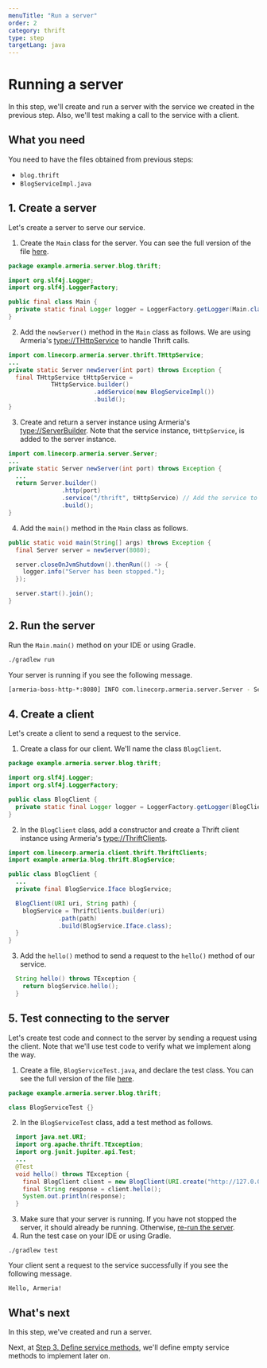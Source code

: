 ```yaml
---
menuTitle: "Run a server"
order: 2
category: thrift
type: step
targetLang: java
---
```


# Running a server

In this step, we'll create and run a server with the service we created in the previous step.
Also, we'll test making a call to the service with a client.

<TutorialSteps current={2} />

## What you need

You need to have the files obtained from previous steps:

- `blog.thrift`
- `BlogServiceImpl.java`

## 1. Create a server

Let's create a server to serve our service.

1. Create the `Main` class for the server.
  You can see the full version of the file [here](https://github.com/line/armeria-examples/tree/main/tutorials/thrift/src/main/java/example/armeria/server/blog/thrift/Main.java).
  ```java filename=Main.java
  package example.armeria.server.blog.thrift;

  import org.slf4j.Logger;
  import org.slf4j.LoggerFactory;

  public final class Main {
    private static final Logger logger = LoggerFactory.getLogger(Main.class);
  }
  ```
2. Add the `newServer()` method in the `Main` class as follows.
  We are using Armeria's <type://THttpService> to handle Thrift calls.
  ```java filename=Main.java
  import com.linecorp.armeria.server.thrift.THttpService;
  ...
  private static Server newServer(int port) throws Exception {
    final THttpService tHttpService =
              THttpService.builder()
                          .addService(new BlogServiceImpl())
                          .build();
  }
  ```
3. Create and return a server instance using Armeria's <type://ServerBuilder>.
  Note that the service instance, `tHttpService`, is added to the server instance.
  ```java filename=Main.java
  import com.linecorp.armeria.server.Server;
  ...
  private static Server newServer(int port) throws Exception {
    ...
    return Server.builder()
                 .http(port)
                 .service("/thrift", tHttpService) // Add the service to server
                 .build();
  }
  ```
4. Add the `main()` method in the `Main` class as follows.
  ```java filename=Main.java
  public static void main(String[] args) throws Exception {
    final Server server = newServer(8080);

    server.closeOnJvmShutdown().thenRun(() -> {
      logger.info("Server has been stopped.");
    });

    server.start().join();
  }
  ```

## 2. Run the server

Run the `Main.main()` method on your IDE or using Gradle.
```bash
./gradlew run
```

Your server is running if you see the following message.
```bash
[armeria-boss-http-*:8080] INFO com.linecorp.armeria.server.Server - Serving HTTP at /[0:0:0:0:0:0:0:0]:8080 - http://127.0.0.1:8080/
```

## 4. Create a client

Let's create a client to send a request to the service.

1. Create a class for our client. We'll name the class `BlogClient`.
  ```java filename=BlogClient.java
  package example.armeria.server.blog.thrift;

  import org.slf4j.Logger;
  import org.slf4j.LoggerFactory;

  public class BlogClient {
    private static final Logger logger = LoggerFactory.getLogger(BlogClient.class);
  }
  ```
2. In the `BlogClient` class, add a constructor and create a Thrift client instance using Armeria's <type://ThriftClients>.
  ```java filename=BlogClient.java
  import com.linecorp.armeria.client.thrift.ThriftClients;
  import example.armeria.blog.thrift.BlogService;

  public class BlogClient {
    ...
    private final BlogService.Iface blogService;

    BlogClient(URI uri, String path) {
      blogService = ThriftClients.builder(uri)
                .path(path)
                .build(BlogService.Iface.class);
    }
  }
  ```
3. Add the `hello()` method to send a request to the `hello()` method of our service.
  ```java filename=BlogClient.java
    String hello() throws TException {
      return blogService.hello();
    }
  ```

## 5. Test connecting to the server

Let's create test code and connect to the server by sending a request using the client.
Note that we'll use test code to verify what we implement along the way.

1. Create a file, `BlogServiceTest.java`, and declare the test class.
You can see the full version of the file [here](https://github.com/line/armeria-examples/blob/main/tutorials/thrift/src/test/java/example/armeria/server/blog/thrift/BlogServiceTest.java).
  ```java filename=BlogServiceTest.java
  package example.armeria.server.blog.thrift;

  class BlogServiceTest {}
  ```
2. In the `BlogServiceTest` class, add a test method as follows.
  ```java filename=BlogServiceTest.java
    import java.net.URI;
    import org.apache.thrift.TException;
    import org.junit.jupiter.api.Test;
    ...
    @Test
    void hello() throws TException {
      final BlogClient client = new BlogClient(URI.create("http://127.0.0.1:8080"), "/thrift");
      final String response = client.hello();
      System.out.println(response);
    }
  ```
3. Make sure that your server is running.
  If you have not stopped the server, it should already be running.
  Otherwise, [re-run the server](#2-run-the-server).
4. Run the test case on your IDE or using Gradle.
  ```
  ./gradlew test
  ```
  Your client sent a request to the service successfully if you see the following message.
  ```
  Hello, Armeria!
  ```

## What's next

In this step, we've created and run a server.

Next, at [Step 3. Define service methods](/tutorials/thrift/blog/define-service-methods), we'll define empty service methods to implement later on.

<TutorialSteps current={2} />
